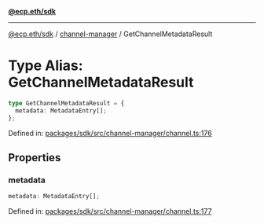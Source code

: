 [**@ecp.eth/sdk**](../../index.mdx)

***

[@ecp.eth/sdk](/sdk-reference/index.mdx) / [channel-manager](/sdk-reference/channel-manager/index.mdx) / GetChannelMetadataResult

# Type Alias: GetChannelMetadataResult

```ts
type GetChannelMetadataResult = {
  metadata: MetadataEntry[];
};
```

Defined in: [packages/sdk/src/channel-manager/channel.ts:176](https://github.com/ecp-eth/comments-monorepo/blob/main/packages/sdk/src/channel-manager/channel.ts#L176)

## Properties

### metadata

```ts
metadata: MetadataEntry[];
```

Defined in: [packages/sdk/src/channel-manager/channel.ts:177](https://github.com/ecp-eth/comments-monorepo/blob/main/packages/sdk/src/channel-manager/channel.ts#L177)
